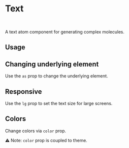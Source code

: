 

<Meta of={Stories} />

# Text

<br />

A text atom component for generating complex molecules.

## Usage

<Canvas of={Stories.Base} />

## Changing underlying element

Use the `as` prop to change the underlying element.

<Canvas of={Stories.BaseAs} />

## Responsive

Use the `lg` prop to set the text size for large screens.

<Canvas of={Stories.Responsive} />

## Colors

Change colors via `color` prop.

⚠️ Note: `color` prop is coupled to theme.

<Canvas of={Stories.Colored} />
